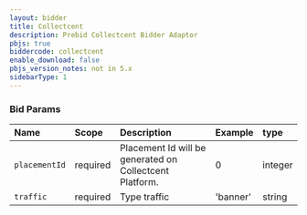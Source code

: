 ```yaml
---
layout: bidder
title: Collectcent
description: Prebid Collectcent Bidder Adaptor
pbjs: true
biddercode: collectcent
enable_download: false
pbjs_version_notes: not in 5.x
sidebarType: 1
---
```


### Bid Params


| Name           | Scope      | Description                                                    | Example            |type|
| :-----------   | :--------- | :------------                                                  | :----------------- |:---|
| `placementId` | required   | Placement Id will be generated on Collectcent Platform. | 0                        |integer|
| `traffic`      | required   | Type traffic                                             | 'banner'                 |string|
